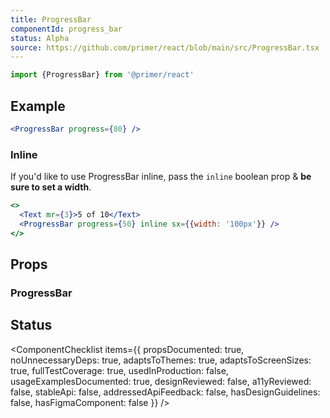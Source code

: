 ```yaml
---
title: ProgressBar
componentId: progress_bar
status: Alpha
source: https://github.com/primer/react/blob/main/src/ProgressBar.tsx
---
```


```js
import {ProgressBar} from '@primer/react'
```

## Example

```jsx live
<ProgressBar progress={80} />
```

### Inline

If you'd like to use ProgressBar inline, pass the `inline` boolean prop & **be sure to set a width**.

```jsx live
<>
  <Text mr={3}>5 of 10</Text>
  <ProgressBar progress={50} inline sx={{width: '100px'}} />
</>
```

## Props

### ProgressBar

<PropsTable>
  <PropsTableRow name="progress" type="number" description="Used to set the size of the green bar" defaultValue={0} />
  <PropsTableRow
    name="barSize"
    type={`| 'small'
| 'large'
| 'default'`}
    defaultValue="'default'"
    description="Controls the height of the progress bar. If omitted, height is set to the default height."
  />
  <PropsTableRow name="inline" type="boolean" defaultValue="false" description="Styles the progress bar inline" />
  <PropsTableRow name="bg" type="string" defaultValue="bg.successInverse" description="Set the progress bar color" />
  <PropsTableSxRow />
</PropsTable>

## Status

<ComponentChecklist
  items={{
    propsDocumented: true,
    noUnnecessaryDeps: true,
    adaptsToThemes: true,
    adaptsToScreenSizes: true,
    fullTestCoverage: true,
    usedInProduction: false,
    usageExamplesDocumented: true,
    designReviewed: false,
    a11yReviewed: false,
    stableApi: false,
    addressedApiFeedback: false,
    hasDesignGuidelines: false,
    hasFigmaComponent: false
  }}
/>

